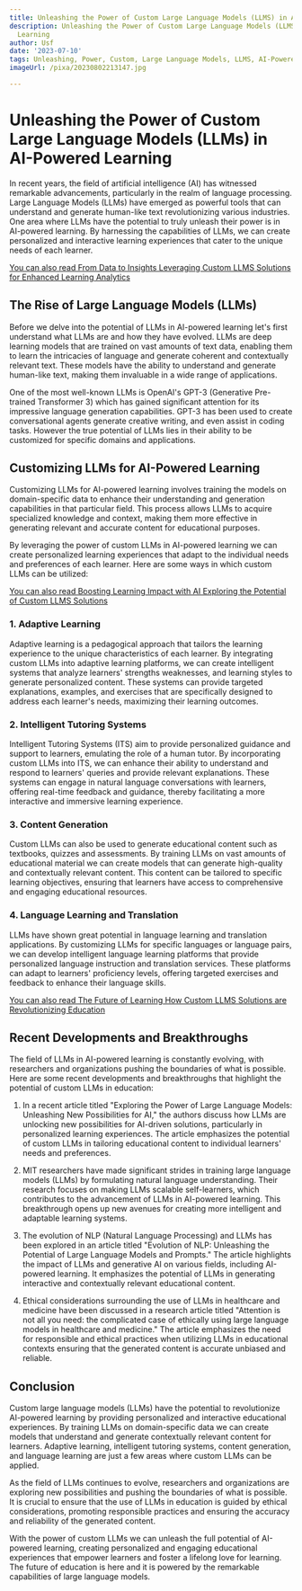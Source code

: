 ```yaml
---
title: Unleashing the Power of Custom Large Language Models (LLMS) in AI-Powered Learning
description: Unleashing the Power of Custom Large Language Models (LLMS) in AI-Powered
  Learning
author: Usf
date: '2023-07-10'
tags: Unleashing, Power, Custom, Large Language Models, LLMS, AI-Powered Learning
imageUrl: /pixa/20230802213147.jpg

---
```

# Unleashing the Power of Custom Large Language Models (LLMs) in  AI-Powered  Learning

In recent years, the field of artificial intelligence (AI) has witnessed remarkable advancements,  particularly in the  realm of language processing. Large Language Models (LLMs) have emerged as powerful tools that can understand and generate human-like text revolutionizing  various industries. One area where LLMs have the potential to truly unleash their power is in AI-powered learning. By harnessing the capabilities of LLMs, we can create personalized and interactive learning experiences that cater to the unique needs of each learner.

[You can also read From Data to Insights Leveraging Custom LLMS Solutions for Enhanced Learning Analytics](From%20Data%20to%20Insights%20Leveraging%20Custom%20LLMS%20Solutions%20for%20Enhanced%20Learning%20Analytics)


##  The Rise of  Large Language Models (LLMs)

Before  we delve into the potential of LLMs  in AI-powered learning let's first understand what LLMs are  and how they have evolved. LLMs are deep learning models that are trained on vast amounts of text data, enabling them  to learn the intricacies of language  and generate  coherent  and contextually relevant text. These models have the ability to understand and generate human-like text, making them invaluable in a wide range of applications.

One of  the most well-known LLMs is OpenAI's GPT-3 (Generative Pre-trained  Transformer 3) which has gained significant attention for its impressive  language generation capabilities. GPT-3 has been used to create conversational agents generate creative writing, and even assist in coding tasks. However the  true potential of LLMs lies in their ability to be customized for  specific domains and applications.

## Customizing LLMs  for  AI-Powered Learning

Customizing LLMs  for AI-powered learning involves training the models on  domain-specific data to enhance their understanding and generation capabilities in  that particular field. This process allows LLMs to  acquire specialized knowledge and context, making them more effective in  generating relevant and accurate  content for educational purposes.

By leveraging  the  power of custom LLMs in AI-powered learning  we can create personalized learning experiences that adapt to the individual needs  and  preferences  of each learner. Here are some ways in which custom LLMs can be  utilized:

[You can  also read Boosting  Learning Impact with AI Exploring the Potential of Custom LLMS Solutions](Boosting%20Learning%20Impact%20with%20AI%20Exploring%20the%20Potential%20of%20Custom%20LLMS%20Solutions)


### 1. Adaptive Learning

Adaptive learning is a pedagogical approach that tailors the learning experience to the unique characteristics of each learner. By integrating custom LLMs into adaptive learning platforms, we can create  intelligent  systems that analyze learners' strengths weaknesses,  and learning styles to generate personalized content. These  systems  can provide targeted explanations, examples, and exercises that are specifically designed to address each learner's needs, maximizing their learning outcomes.

### 2. Intelligent Tutoring Systems

Intelligent Tutoring Systems  (ITS) aim to provide personalized guidance and support to learners, emulating the role  of a human  tutor. By incorporating  custom LLMs into ITS, we can enhance  their  ability to understand and respond to learners' queries and provide relevant explanations. These systems can  engage in natural language conversations with learners, offering real-time feedback and  guidance, thereby facilitating a more interactive and immersive learning experience.

### 3. Content Generation

Custom LLMs  can also  be used  to generate educational content such as textbooks, quizzes and  assessments. By training LLMs  on vast amounts of educational material we can create models that can generate high-quality and contextually relevant content. This content can be tailored to specific learning objectives, ensuring that learners  have access to comprehensive and engaging educational resources.

### 4. Language Learning and Translation

LLMs have shown  great potential in language learning and translation  applications. By customizing LLMs for specific languages or language pairs, we can develop intelligent language learning platforms that provide personalized language instruction and translation services. These platforms can  adapt  to learners' proficiency levels, offering targeted exercises and  feedback to  enhance their language skills.

[You can also read The Future of Learning How Custom LLMS Solutions are Revolutionizing Education](The%20Future%20of%20Learning%20How%20Custom%20LLMS%20Solutions%20are%20Revolutionizing%20Education)


## Recent Developments  and Breakthroughs

The field of LLMs in AI-powered learning is constantly evolving, with researchers  and organizations  pushing the boundaries of what is  possible. Here are some recent developments and breakthroughs that highlight the potential of custom LLMs in  education:

1. In a recent article titled "Exploring the Power of Large Language Models: Unleashing New Possibilities for AI," the authors discuss how LLMs  are unlocking new possibilities for AI-driven solutions, particularly in personalized learning experiences. The article emphasizes  the potential of custom LLMs in tailoring educational content to individual  learners' needs and preferences.

2. MIT researchers have made  significant strides in training large  language models  (LLMs) by formulating natural language understanding. Their  research focuses on making LLMs scalable self-learners, which contributes to the advancement of LLMs in AI-powered learning. This  breakthrough opens up new avenues for creating more intelligent and  adaptable learning systems.

3. The evolution of NLP (Natural Language Processing) and LLMs  has been explored in  an article titled "Evolution of NLP: Unleashing the Potential  of Large Language Models and Prompts." The  article highlights the impact of LLMs and generative AI  on various fields, including AI-powered  learning. It emphasizes the potential of LLMs in generating interactive  and contextually  relevant educational content.

4.  Ethical considerations surrounding the use  of LLMs in healthcare and medicine have been discussed in a research article titled "Attention is not all you need: the complicated case of ethically using large language models in healthcare and  medicine." The article emphasizes the need for responsible and ethical practices when utilizing LLMs in educational contexts ensuring  that the generated content is accurate unbiased  and  reliable.

## Conclusion

Custom  large language models (LLMs) have the potential to revolutionize AI-powered learning by providing personalized and interactive educational experiences. By training LLMs on domain-specific data we can create models that understand and generate contextually relevant content for learners. Adaptive learning, intelligent tutoring systems, content generation,  and language learning are just a few areas where custom  LLMs can be applied.

As the field of  LLMs  continues to evolve, researchers and organizations are exploring  new possibilities and pushing  the boundaries  of what is possible. It is crucial to ensure that the use of LLMs  in education is guided by ethical considerations, promoting responsible practices  and ensuring the accuracy and reliability  of the generated content.

With the power of custom  LLMs we can unleash the full potential of AI-powered  learning, creating personalized and engaging educational experiences that empower learners and foster a lifelong love for learning. The future of education is here and it is powered by the remarkable capabilities of large language models.